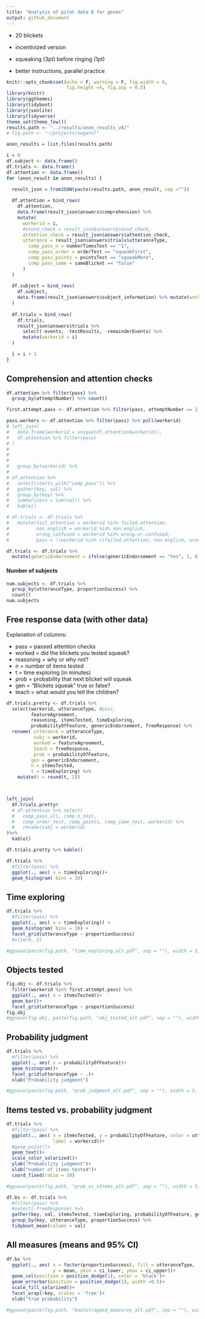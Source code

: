 ```yaml
---
title: "Analysis of pilot data 8 for genex"
output: github_document
---
```


- 20 blickets
- incentivized version
- squeaking (3pt) before ringing (1pt)

- better instructions, parallel practice

```r
knitr::opts_chunk$set(echo = F, warning = F, fig.width = 6,
                      fig.height =4, fig.asp = 0.5)
library(knitr)
library(ggthemes)
library(tidyboot)
library(jsonlite)
library(tidyverse)
theme_set(theme_few())
results.path <- "../results/anon_results_v8/"
# fig.path <- "~/projects/negant/"
```

```r

anon_results = list.files(results.path)

i = 0
df.subject <- data.frame()
df.trials <- data.frame()
df.attention <- data.frame()
for (anon_result in anon_results) {
  
  result_json = fromJSON(paste(results.path, anon_result, sep =""))

  df.attention = bind_rows(
    df.attention, 
    data.frame(result_json$answers$comprehension) %>%
    mutate(
      workerid = i,
      #sound_check = result_json$answers$sound_check,
      attention_check = result_json$answers$attention_check,
      utterance = result_json$answers$trials$utteranceType,
        comp_pass_n = numberTimesTest == "1",
        comp_pass_order = orderTest == "squeakFirst",
        comp_pass_points = pointsTest == "squeakMore",
        comp_pass_same = sameBlicket == "false"
      )
  )
  
  df.subject = bind_rows(
    df.subject, 
    data.frame(result_json$answers$subject_information) %>% mutate(workerid = i)
  )
  
  df.trials = bind_rows(
    df.trials, 
    result_json$answers$trials %>% 
      select(-events, -testResults, -remainderEvents) %>% 
      mutate(workerid = i)
  )

  i = i + 1
}
```

## Comprehension and attention checks

```r

df.attention %>% filter(pass) %>% 
  group_by(attemptNumber) %>% count()

first.attempt.pass <- df.attention %>% filter(pass, attemptNumber == 1) %>% pull(workerid)

pass.workers <- df.attention %>% filter(pass) %>% pull(workerid)
# left_join(
#   data.frame(workerid = unique(df.attention$workerid)),
#   df.attention %>% filter(pass)
# )
# 
# 
# 
#   group_by(workerid) %>%
#   
# df.attention %>%
#   select(starts_with("comp_pass")) %>%
#   gather(key, val) %>%
#   group_by(key) %>%
#   summarize(n = sum(val)) %>%
#   kable()
```

```r
# df.trials <- df.trials %>%
#   mutate(fail_attention = workerid %in% failed.attention,
#          non_english = workerid %in% non.english,
#          wrong_confused = workerid %in% wrong.or.confused,
#          pass = !(workerid %in% c(failed.attention, non.english, wrong.or.confused)))

df.trials <- df.trials %>% 
  mutate(genericEndorsement = ifelse(genericEndorsement == "Yes", 1, 0))
```


#### Number of subjects

```r
num.subjects <- df.trials %>%
  group_by(utteranceType, proportionSuccess) %>%
  count()
num.subjects
```

## Free response data (with other data)


Explanation of columns:

- pass = passed attention checks
- worked = did the blickets you tested squeak?
- reasoning = why or why not?
- n = number of items tested
- t = time exploring (in minutes)
- prob = probability that next blicket will squeak
- gen = "Blickets squeak" true or false?
- teach = what would you tell the children?

```r
df.trials.pretty <- df.trials %>%
  select(workerid, utteranceType, #pass, 
         featureAgreement, 
         reasoning, itemsTested, timeExploring,  
         probabilityOfFeature, genericEndorsement, freeResponse) %>%
  rename( utterance = utteranceType,
          subj = workerid,
          worked = featureAgreement,
          teach = freeResponse,
          prob = probabilityOfFeature,
         gen = genericEndorsement,
         n = itemsTested, 
         t = timeExploring) %>%
    mutate(t = round(t, 2))



left_join(
  df.trials.pretty#
  # df.attention %>% select(
  #   comp_pass_all, comp_n_test,
  #   comp_order_test, comp_points, comp_same_test, workerid) %>%
  #   rename(subj = workerid)
)%>%
  kable()

df.trials.pretty %>% kable()
```


```r
df.trials %>%
  #filter(pass) %>%
  ggplot(., aes( x = timeExploring))+
  geom_histogram( bins = 30)
```

## Time exploring

```r
df.trials %>%
  #filter(pass) %>%
  ggplot(., aes( x = timeExploring)) +
  geom_histogram( bins = 30) +
  facet_grid(utteranceType ~ proportionSuccess)
  #xlim(0, 2)

#ggsave(paste(fig.path, "time_exploring_alt.pdf", sep = ""), width = 5, height = 3.5)

```

## Objects tested

```r
fig.obj <- df.trials %>%
  filter(workerid %in% first.attempt.pass) %>%
  ggplot(., aes( x = itemsTested))+
  geom_bar()+
  facet_grid(utteranceType ~ proportionSuccess)
fig.obj
#ggsave(fig.obj, paste(fig.path, "obj_tested_alt.pdf", sep = ""), width = 5, height = 3.5)
```

## Probability judgment

```r
df.trials %>%
  #filter(pass) %>%
  ggplot(., aes( x = probabilityOfFeature))+
  geom_histogram()+
  facet_grid(utteranceType ~ .)+
  xlab("Probability judgment")

#ggsave(paste(fig.path, "prob_judgment_alt.pdf", sep = ""), width = 5, height = 3.5)
```

## Items tested vs. probability judgment

```r
df.trials %>%
  #filter(pass) %>%
  ggplot(., aes( x = itemsTested, y = probabilityOfFeature, color = utteranceType,
                 label = workerid))+
  #geom_point()+
  geom_text()+
  scale_color_solarized()+
  ylab("Probability judgment")+
  xlab("number of items tested")+
  coord_fixed(ratio = 30)

#ggsave(paste(fig.path, "prob_vs_nItems_alt.pdf", sep = ""), width = 5, height = 4)
```

```r
df.bs <- df.trials %>%
  #filter(pass) %>%
  #select(-freeResponse) %>%
  gather(key, val, itemsTested, timeExploring, probabilityOfFeature, genericEndorsement) %>%
  group_by(key, utteranceType, proportionSuccess) %>%
  tidyboot_mean(column = val)
```

## All measures (means and 95% CI)

```r
df.bs %>% 
  ggplot(., aes( x = factor(proportionSuccess), fill = utteranceType,
                 y = mean, ymin = ci_lower, ymax = ci_upper))+
  geom_col(position = position_dodge(1), color = 'black')+
  geom_errorbar(position = position_dodge(1), width =0.5)+
  scale_fill_solarized()+
  facet_wrap(~key, scales = 'free')+
  xlab("true probability")

#ggsave(paste(fig.path, "bootstrapped_measures_alt.pdf", sep = ""), width = 6, height = 4)

```
